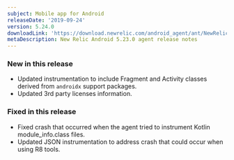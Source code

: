 ```yaml
---
subject: Mobile app for Android
releaseDate: '2019-09-24'
version: 5.24.0
downloadLink: 'https://download.newrelic.com/android_agent/ant/NewRelic_Android_Agent_5.24.0.zip'
metaDescription: New Relic Android 5.23.0 agent release notes
---
```


### New in this release

* Updated instrumentation to include Fragment and Activity classes derived from `androidx` support packages.
* Updated 3rd party licenses information.

### Fixed in this release

* Fixed crash that occurred when the agent tried to instrument Kotlin module_info.class files.
* Updated JSON instrumentation to address crash that could occur when using R8 tools.
